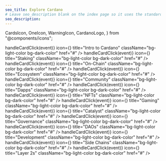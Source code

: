```yaml
---
seo_title: Explore Cardano
# Leave seo_description blank on the index page so it uses the standard one defined in theme.config.tsx
seo_description:
---
```


  CardsIcon,
  OneIcon,
  WarningIcon,
  CardanoLogo,
} from "@components/icons";


<CubeAnimation />

<Cards>
  <Card
    onClick={() => handleCardClick(event)}
    icon={<CardsIcon />}
    title="Intro to Cardano"
    className="bg-light-color bg-dark-color"
    href="#"
  />
  <Card
    onClick={() => handleCardClick(event)}
    icon={<CardsIcon />}
    title="Staking"
    className="bg-light-color bg-dark-color"
    href="#"
  />
  <Card
    onClick={() => handleCardClick(event)}
    icon={<CardsIcon />}
    title="On-Chain"
    className="bg-light-color bg-dark-color"
    href="#"
  />
  <Card
    onClick={() => handleCardClick(event)}
    icon={<CardsIcon />}
    title="Ecosystem"
    className="bg-light-color bg-dark-color"
    href="#"
  />
  <Card
    onClick={() => handleCardClick(event)}
    icon={<CardsIcon />}
    title="Community"
    className="bg-light-color bg-dark-color"
    href="#"
  />
  <Card
    onClick={() => handleCardClick(event)}
    icon={<CardsIcon />}
    title="Dapps"
    className="bg-light-color bg-dark-color"
    href="#"
  />
  <Card
    onClick={() => handleCardClick(event)}
    icon={<CardsIcon />}
    title="NFTs"
    className="bg-light-color bg-dark-color"
    href="#"
  />
  <Card
    onClick={() => handleCardClick(event)}
    icon={<CardsIcon />}
    title="Gaming"
    className="bg-light-color bg-dark-color"
    href="#"
  />
  <Card
    onClick={() => handleCardClick(event)}
    icon={<CardsIcon />}
    title="Catalyst"
    className="bg-light-color bg-dark-color"
    href="#"
  />
  <Card
    onClick={() => handleCardClick(event)}
    icon={<CardsIcon />}
    title="Governance"
    className="bg-light-color bg-dark-color"
    href="#"
  />
  <Card
    onClick={() => handleCardClick(event)}
    icon={<CardsIcon />}
    title="DAOs"
    className="bg-light-color bg-dark-color"
    href="#"
  />
  <Card
    onClick={() => handleCardClick(event)}
    icon={<CardsIcon />}
    title="Development"
    className="bg-light-color bg-dark-color"
    href="#"
  />
  <Card
    onClick={() => handleCardClick(event)}
    icon={<CardsIcon />}
    title="Side Chains"
    className="bg-light-color bg-dark-color"
    href="#"
  />
  <Card
    onClick={() => handleCardClick(event)}
    icon={<CardsIcon />}
    title="Layer 2s"
    className="bg-light-color bg-dark-color"
    href="#"
  />
</Cards>
